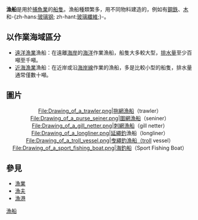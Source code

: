 {{Expand language|1=en|time=2021-04-18T11:44:39+00:00}}
'''漁船'''是用於[[捕魚業|捕魚業]]的[[船隻|船隻]]。漁船種類繁多，用不同物料建造的，例如有[[鋼鉄|鋼鉄]]、[[木|木]]和-{zh-hans:[[玻璃钢|玻璃钢]]; zh-hant:[[玻璃纖維|玻璃纖維]];}-。

==以作業海域區分==
* [[遠洋漁業|遠洋漁業]]漁船：在遠離[[海岸|海岸]]的[[海洋|海洋]]作業漁船，船隻大多較大型，[[排水量|排水量]]至少百噸至千噸。
* [[近海漁業|近海漁業]]漁船：在近岸或沿[[海岸線|海岸線]]作業的漁船，多是比較小型的船隻，排水量通常僅數十噸。

==圖片==
<center>
<gallery>
File:Drawing_of_a_trawler.png|[[拖網漁船|拖網漁船]]（trawler）
File:Drawing_of_a_purse_seiner.png|[[圍網漁船|圍網漁船]]（seniner）
File:Drawing_of_a_gill_netter.png|[[刺網漁船|刺網漁船]]（gill netter）
File:Drawing_of_a_longliner.png|[[延繩釣|延繩釣]]漁船（longliner）
File:Drawing_of_a_troll_vessel.png|曳繩釣漁船（troll vessel）
File:Drawing_of_a_sport_fishing_boat.png|[[海釣船|海釣船]]（Sport Fishing Boat）
</gallery>
</center>

== 參見 ==
* [[漁業|漁業]]
* [[漁夫|漁夫]]
* [[漁港|漁港]]

{{渔业}}
{{商船類型}}
{{Authority control}}
[[Category:漁船|]]